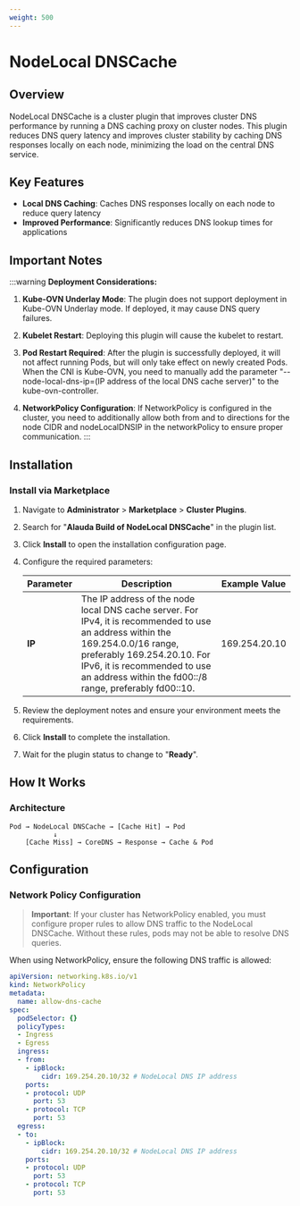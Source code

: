 ```yaml
---
weight: 500
---
```


# NodeLocal DNSCache

## Overview

NodeLocal DNSCache is a cluster plugin that improves cluster DNS performance by running a DNS caching proxy on cluster nodes. This plugin reduces DNS query latency and improves cluster stability by caching DNS responses locally on each node, minimizing the load on the central DNS service.

## Key Features

- **Local DNS Caching**: Caches DNS responses locally on each node to reduce query latency
- **Improved Performance**: Significantly reduces DNS lookup times for applications

## Important Notes

:::warning
**Deployment Considerations:**

1. **Kube-OVN Underlay Mode**: The plugin does not support deployment in Kube-OVN Underlay mode. If deployed, it may cause DNS query failures.

2. **Kubelet Restart**: Deploying this plugin will cause the kubelet to restart.

3. **Pod Restart Required**: After the plugin is successfully deployed, it will not affect running Pods, but will only take effect on newly created Pods. When the CNI is Kube-OVN, you need to manually add the parameter "--node-local-dns-ip=(IP address of the local DNS cache server)" to the kube-ovn-controller.

4. **NetworkPolicy Configuration**: If NetworkPolicy is configured in the cluster, you need to additionally allow both from and to directions for the node CIDR and nodeLocalDNSIP in the networkPolicy to ensure proper communication.
:::

## Installation

### Install via Marketplace

1. Navigate to **Administrator** > **Marketplace** > **Cluster Plugins**.

2. Search for "**Alauda Build of NodeLocal DNSCache**" in the plugin list.

3. Click **Install** to open the installation configuration page.

4. Configure the required parameters:

   | Parameter | Description | Example Value |
   |-----------|-------------|---------------|
   | **IP** | The IP address of the node local DNS cache server. For IPv4, it is recommended to use an address within the 169.254.0.0/16 range, preferably 169.254.20.10. For IPv6, it is recommended to use an address within the fd00::/8 range, preferably fd00::10. | 169.254.20.10 |

5. Review the deployment notes and ensure your environment meets the requirements.

6. Click **Install** to complete the installation.

7. Wait for the plugin status to change to "**Ready**".

## How It Works

### Architecture

```
Pod → NodeLocal DNSCache → [Cache Hit] → Pod
           ↓
    [Cache Miss] → CoreDNS → Response → Cache & Pod
```

## Configuration

### Network Policy Configuration

> **Important**: If your cluster has NetworkPolicy enabled, you must configure proper rules to allow DNS traffic to the NodeLocal DNSCache. Without these rules, pods may not be able to resolve DNS queries.

When using NetworkPolicy, ensure the following DNS traffic is allowed:

```yaml
apiVersion: networking.k8s.io/v1
kind: NetworkPolicy
metadata:
  name: allow-dns-cache
spec:
  podSelector: {}
  policyTypes:
  - Ingress
  - Egress
  ingress:
  - from:
    - ipBlock:
        cidr: 169.254.20.10/32 # NodeLocal DNS IP address
    ports:
    - protocol: UDP
      port: 53
    - protocol: TCP
      port: 53
  egress:
  - to:
    - ipBlock:
        cidr: 169.254.20.10/32 # NodeLocal DNS IP address
    ports:
    - protocol: UDP
      port: 53
    - protocol: TCP
      port: 53
```


